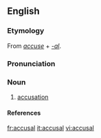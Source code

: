 ==English==

===Etymology===
From ''[[accuse]]'' + ''[[-al]]''.

===Pronunciation===
{{rfp}}

===Noun===
{{en-noun}}

# [[accusation]]

====References====
{{R:1913}}

[[fr:accusal]]
[[it:accusal]]
[[vi:accusal]]